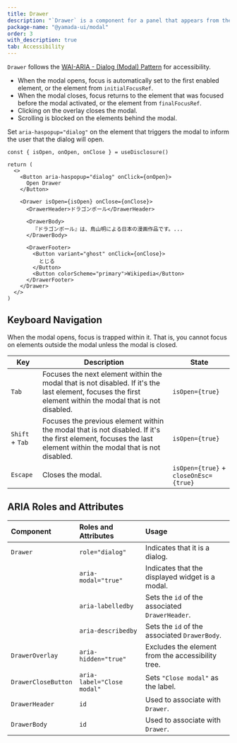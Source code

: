 ```yaml
---
title: Drawer
description: "`Drawer` is a component for a panel that appears from the edge of the screen."
package-name: "@yamada-ui/modal"
order: 3
with_description: true
tab: Accessibility
---
```


`Drawer` follows the [WAI-ARIA - Dialog (Modal) Pattern](https://www.w3.org/WAI/ARIA/apg/patterns/dialog-modal/) for accessibility.

- When the modal opens, focus is automatically set to the first enabled element, or the element from `initialFocusRef`.
- When the modal closes, focus returns to the element that was focused before the modal activated, or the element from `finalFocusRef`.
- Clicking on the overlay closes the modal.
- Scrolling is blocked on the elements behind the modal.

Set `aria-haspopup="dialog"` on the element that triggers the modal to inform the user that the dialog will open.

```tsx live=false
const { isOpen, onOpen, onClose } = useDisclosure()

return (
  <>
    <Button aria-haspopup="dialog" onClick={onOpen}>
      Open Drawer
    </Button>

    <Drawer isOpen={isOpen} onClose={onClose}>
      <DrawerHeader>ドラゴンボール</DrawerHeader>

      <DrawerBody>
        『ドラゴンボール』は、鳥山明による日本の漫画作品です。...
      </DrawerBody>

      <DrawerFooter>
        <Button variant="ghost" onClick={onClose}>
          とじる
        </Button>
        <Button colorScheme="primary">Wikipedia</Button>
      </DrawerFooter>
    </Drawer>
  </>
)
```

## Keyboard Navigation

When the modal opens, focus is trapped within it. That is, you cannot focus on elements outside the modal unless the modal is closed.

| Key             | Description                                                                                                                                                    | State                                 |
| --------------- | -------------------------------------------------------------------------------------------------------------------------------------------------------------- | ------------------------------------- |
| `Tab`           | Focuses the next element within the modal that is not disabled. If it's the last element, focuses the first element within the modal that is not disabled.     | `isOpen={true}`                       |
| `Shift` + `Tab` | Focuses the previous element within the modal that is not disabled. If it's the first element, focuses the last element within the modal that is not disabled. | `isOpen={true}`                       |
| `Escape`        | Closes the modal.                                                                                                                                              | `isOpen={true}` + `closeOnEsc={true}` |

## ARIA Roles and Attributes

| Component           | Roles and Attributes       | Usage                                             |
| :------------------ | :------------------------- | :------------------------------------------------ |
| `Drawer`            | `role="dialog"`            | Indicates that it is a dialog.                    |
|                     | `aria-modal="true"`        | Indicates that the displayed widget is a modal.   |
|                     | `aria-labelledby`          | Sets the `id` of the associated `DrawerHeader`.   |
|                     | `aria-describedby`         | Sets the `id` of the associated `DrawerBody`.     |
| `DrawerOverlay`     | `aria-hidden="true"`       | Excludes the element from the accessibility tree. |
| `DrawerCloseButton` | `aria-label="Close modal"` | Sets `"Close modal"` as the label.                |
| `DrawerHeader`      | `id`                       | Used to associate with `Drawer`.                  |
| `DrawerBody`        | `id`                       | Used to associate with `Drawer`.                  |

